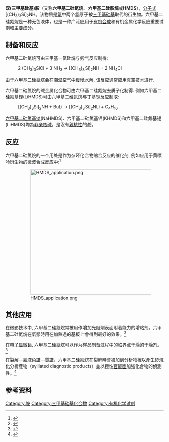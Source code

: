 {{chembox
| Watchedfields = changed
| verifiedrevid = 321995633
|   Name = 六甲基二硅氮烷
|   Reference =<ref>''Merck Index'', 13th Edition, '''4708'''.</ref>
|   ImageFile1 = HMDS.png
|   ImageFile2 = HMDS-3D.png
|   ImageName = 六甲基二硅氮烷
|   IUPACName = bis(trimethylsilyl)amine
|   OtherNames = 1,1,1,3,3,3-Hexamethyldisilazane<br />Hexamethyldisilazane<br />Hexamethyldisilane<br />HMDS
| Section1 = {{Chembox Identifiers
|   InChI = 1/C6H19NSi2/c1-8(2,3)7-9(4,5)6/h7H,1-6H3
|   InChIKey = FFUAGWLWBBFQJT-UHFFFAOYAF
|   CASNo_Ref = {{cascite}}
|   CASNo = 999-97-3
|   SMILES = N([Si](C)(C)C)[Si](C)(C)C
|   PubChem = 13838
|   ChemSpiderID=13238
  }}
| Section2 = {{Chembox Properties
|   Formula = C<sub>6</sub>H<sub>19</sub>NSi<sub>2</sub>
|   MolarMass = 161.40
|   Density = 0.76 g/cm<sup>3</sup>
|   MeltingPt = -78 °C
|   BoilingPt = 125 °C
|   Refractive index = 1.4080 (sodium D-line)
  }}
| Section7 = {{Chembox Hazards
|   NFPA-H = 3
|   NFPA-F = 3
|   NFPA-R = 1
|   ExternalMSDS = [https://www.alfa.com/en/msds/?language=EN&subformat=AGHS&sku=L16519 External MSDS]
  }}
}}

'''双(三甲基硅基)胺'''（又称'''六甲基二硅氮烷'''、'''六甲基二硅胺烷'''或'''HMDS'''），[[分子式|分子式]][(CH<sub>3</sub>)<sub>3</sub>Si]<sub>2</sub>NH。该物质是[[氨|氨]]中两个氢原子被[[三甲基硅基|三甲基硅基]]取代的衍生物。六甲基二硅氮烷是一种无色液体，也是一种广泛应用于[[有机合成|有机合成]]和有机金属化学反应重要试剂和主要成分。

==制备和反应==
六甲基二硅氮烷可由三甲基一氯硅烷与氨气反应制得:
:2 (CH<sub>3</sub>)<sub>3</sub>SiCl + 3 NH<sub>3</sub> → [(CH<sub>3</sub>)<sub>3</sub>Si]<sub>2</sub>NH + 2 NH<sub>4</sub>Cl
由于六甲基二硅氮烷会在潮湿空气中缓慢水解, 该反应通常应用真空技术进行.

六甲基二硅氮烷的碱金属化合物可由六甲基二硅氮烷去质子化制得. 例如六甲基二硅氮基锂(LiHMDS)可由六甲基二硅氮烷与丁基锂反应制取:
:[(CH<sub>3</sub>)<sub>3</sub>Si]<sub>2</sub>NH + BuLi → [(CH<sub>3</sub>)<sub>3</sub>Si]<sub>2</sub>NLi + C<sub>4</sub>H<sub>10</sub>
[[六甲基二硅氮基钠|六甲基二硅氮基钠]](NaHMDS)、六甲基二硅氮基钾(KHMDS)和六甲基二硅氮基锂(LiHMDS)均為[[非亲核碱|非亲核碱]]，是沒有[[親核體|親核性]]的鹼。

==反应==
六甲基二硅氮烷的一个用处是作为杂环化合物缩合反应的催化剂, 例如应用于黄嘌呤衍生物的微波合成反应中:<ref>{{cite journal |author=Burbiel JC, Hockemeyer J, Müller CE |title=Microwave-assisted ring closure reactions: synthesis of 8-substituted xanthine derivatives and related pyrimido- and diazepinopurinediones |journal=Beilstein J Org Chem |volume=2 |issue= |pages=20 |year=2006 |pmid=17067400 | url=http://www.pubmedcentral.nih.gov/articlerender.fcgi?artid=1698928 |doi=10.1186/1860-5397-2-20 |pmc=1698928}}</ref>
:[[Image:HMDS_application.png|400px]]

==其他应用==
在微影技术中, 六甲基二硅氮烷常被用作增加光阻劑表面附着能力的增粘剂。六甲基二硅氮烷在氣態時用在加熱過的基板上會得到最好的效果。<ref>{{cite web |url=http://www.cnf.cornell.edu/cnf_process_photo_resists.html#hmds |title=CNF - Photolithography Resist Processes and Capabilities |author=Cornell NanoScale Science & Technology Facility |accessdate=2008-01-29 |archive-date=2019-09-07 |archive-url=https://web.archive.org/web/20190907203828/http://www.cnf.cornell.edu/cnf_process_photo_resists.html#hmds |dead-url=no }}</ref>

在[[电子显微镜|电子显微镜]], 六甲基二硅氮烷可以作为样品制备过程中的临界点干燥的干燥剂。<ref>{{cite journal |author=Bray DF, Bagu J, Koegler P |title=Comparison of hexamethyldisilazane (HMDS), Peldri II, and critical-point drying methods for scanning electron microscopy of biological specimens |journal=Microsc. Res. Tech. |volume=26 |issue=6 |pages=489–95 |year=1993 |pmid=8305726 |doi=10.1002/jemt.1070260603}}</ref>

在[[裂解|裂解]]—[[氣液色譜|氣液色譜]]—[[質譜|質譜]]，六甲基二硅氮烷在裂解時會被加到分析物裡以產生矽烷化分析產物（sylilated diagnostic products）並以極性[[官能團|官能團]]加強化合物的偵測性。<ref>{{cite journal |author=Giuseppe Chiavari, Daniele Fabbri, and Silvia Prati |title=Gas chromatographic–mass spectrometric analysis of products arising from pyrolysis of amino acids in the presence of hexamethyldisilazane |journal=Journal of Chromatography A |volume=922 |issue=1-2 |pages=235–241 |year=2001 |doi=10.1016/S0021-9673(01)00936-0 |pmid=11486868}}</ref>

==参考资料==
{{Reflist}}

[[Category:胺|Category:胺]]
[[Category:三甲基硅基化合物|Category:三甲基硅基化合物]]
[[Category:有机化学试剂|Category:有机化学试剂]]